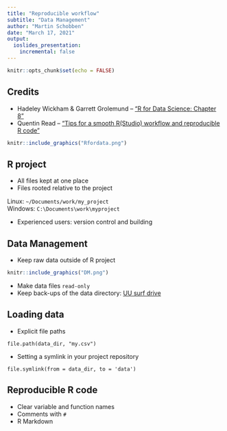 ```yaml
---
title: "Reproducible workflow"
subtitle: "Data Management"
author: "Martin Schobben"
date: "March 17, 2021"
output: 
  ioslides_presentation:
    incremental: false
---
```


```r
knitr::opts_chunk$set(echo = FALSE)
```

## Credits

- Hadeley Wickham & Garrett Grolemund -- ["R for Data Science: Chapter 8"](https://r4ds.had.co.nz/workflow-projects.html)
- Quentin Read -- ["Tips for a smooth R(Studio) workflow and reproducible R code"](https://cyberhelp.sesync.org/blog/reproducible-r-workflow.html)

```r
knitr::include_graphics("Rfordata.png")
```

## R project

- All files kept at one place
- Files rooted relative to the project

Linux: `~/Documents/work/my_project`     
Windows: `C:\Documents\work\myproject`

- Experienced users: version control and building

## Data Management

- Keep raw data outside of R project

```r
knitr::include_graphics("DM.png")
```

- Make data files `read-only`
- Keep back-ups of the data directory: [UU surf drive](https://www.uu.nl/en/news/save-and-share-files-securely-with-surfdrive) 

## Loading data

- Explicit file paths

`file.path(data_dir, "my.csv")`

- Setting a symlink in your project repository

`file.symlink(from = data_dir, to = 'data')`

## Reproducible R code

- Clear variable and function names
- Comments  with `#`
- R Markdown


